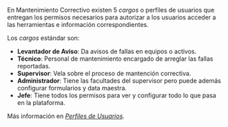 En Mantenimiento Correctivo existen 5 _cargos_ o perfiles de usuarios que entregan los permisos necesarios para autorizar a los usuarios acceder a las herramientas e información correspondientes.

Los _cargos_ estándar son:
- **Levantador de Aviso**: Da avisos de fallas en equipos o activos.
- **Técnico**: Personal de mantenimiento encargado de arreglar las fallas reportadas.
- **Supervisor**: Vela sobre el proceso de mantención correctiva.
- **Administrador**: Tiene las facultades del supervisor pero puede además configurar formularios y data maestra.
- **Jefe**: Tiene todos los permisos para ver y configurar todo lo que pasa en la plataforma.

Más información en [_Perfiles de Usuarios_](/docs/products/corrective_maintenance/user_types/overview).